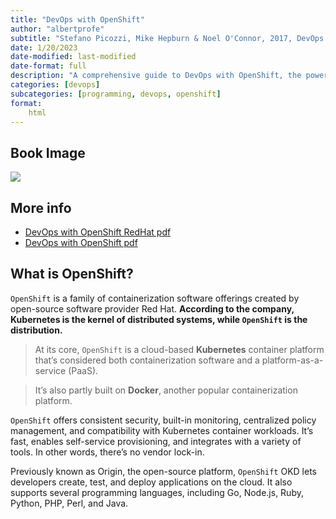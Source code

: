 ```yaml
---
title: "DevOps with OpenShift"
author: "albertprofe"
subtitle: "Stefano Picozzi, Mike Hepburn & Noel O'Connor, 2017, DevOps with OpenShift: Cloud Deployments Made Easy"
date: 1/20/2023
date-modified: last-modified
date-format: full
description: "A comprehensive guide to DevOps with OpenShift, the powerful platform for container-based applications. The authors explain how to implement a continuous delivery pipeline and how to manage containers in a DevOps environment."
categories: [devops]
subcategories: [programming, devops, openshift]
format:
    html
---
```


## Book Image

![](/books/devops_with_openshift_oreilly.png)

## More info

- [DevOps with OpenShift RedHat pdf](https://cloud.redhat.com/hubfs/pdfs/DevOps_with_OpenShift.pdf){.external}
- [DevOps with OpenShift pdf](/books/DevOps_with_OpenShift.pdf)


## What is OpenShift?

``OpenShift`` is a family of containerization software offerings created by open-source software provider Red Hat. **According to the company, Kubernetes is the kernel of distributed systems, while ``OpenShift`` is the distribution.**

> At its core, ``OpenShift`` is a cloud-based **Kubernetes** container platform that's considered both containerization software and a platform-as-a-service (PaaS).

> It’s also partly built on **Docker**, another popular containerization platform. 

``OpenShift`` offers consistent security, built-in monitoring, centralized policy management, and compatibility with Kubernetes container workloads. It’s fast, enables self-service provisioning, and integrates with a variety of tools. In other words, there’s no vendor lock-in.

Previously known as Origin, the open-source platform, ``OpenShift`` OKD lets developers create, test, and deploy applications on the cloud. It also supports several programming languages, including Go, Node.js, Ruby, Python, PHP, Perl, and Java.